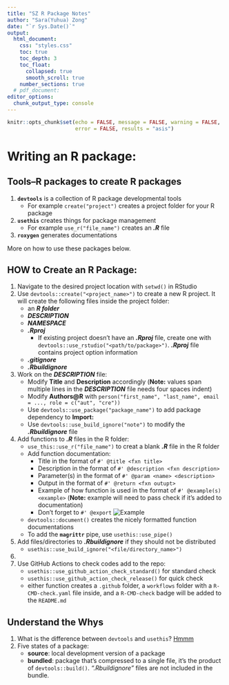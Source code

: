 ```yaml
---
title: "SZ R Package Notes"
author: "Sara(Yuhua) Zong"
date: "`r Sys.Date()`"
output: 
  html_document:
    css: "styles.css"
    toc: true
    toc_depth: 3
    toc_float:
      collapsed: true
      smooth_scroll: true
    number_sections: true
  # pdf_document:
editor_options:
  chunk_output_type: console
---
```


```r
knitr::opts_chunk$set(echo = FALSE, message = FALSE, warning = FALSE,
                      error = FALSE, results = "asis")
```
# Writing an R package:
## Tools--R packages to create R packages
1. **`devtools`** is a collection of R package developmental tools
   - For example `create("project")` creates a project folder for your R package
2. **`usethis`** creates things for package management
   - For example `use_r("file_name")` creates an ***.R*** file
3. **`roxygen`** generates documentations

More on how to use these packages below.

## HOW to Create an R Package:
1. Navigate to the desired project location with `setwd()` in RStudio
2. Use `devtools::create("<project_name>")` to create a new R project. It will create 
the following files inside the project folder:
   - an ***R folder***
   - ***DESCRIPTION***
   - ***NAMESPACE***
   - ***<project_name>.Rproj***
     - If existing project doesn't have an ***.Rproj*** file, create one with `devtools::use_rstudio("<path/to/package>")`.
     ***.Rproj*** file contains project option information
   - ***.gitignore***
   - ***.Rbuildignore***
3. Work on the ***DESCRIPTION*** file:
   - Modify **Title** and **Description** accordingly (**Note:** values span multiple lines
   in the ***DESCRIPTION*** file needs four spaces indent)
   - Modify **Authors@R** with `person("first_name", "last_name", email = ..., role = c("aut", "cre"))`
   - Use `devtools::use_package("package_name")` to add package dependency to **Import:** 
   - Use `devtools::use_build_ignore("note")` to modify the ***.Rbuildignore*** file
4. Add functions to ***.R*** files in the R folder:
   - `use_this::use_r("file_name")` to creat a blank ***.R*** file in the R folder
   - Add function documentation:
     - Title in the format of `#' @title <fxn title>`
     - Description in the format of `#' @description <fxn description>`
     - Parameter(s) in the format of `#' @param <name> <description>`
     - Output in the format of `#' @return <fxn outupt>`
     - Example of how function is used in the format of `#' @example(s) <example>`
      (**Note:** example will need to pass check if it's added to documentation)
     - Don't forget to `#' @export`
     ![Example](/Users/sarazzzz/Desktop/R/rdev/szrtools/imgs/fun_doc_example.png)
   - `devtools::document()` creates the nicely formatted function documentations
   - To add the **`magrittr`** pipe, use `usethis::use_pipe()`
5. Add files/directories to ***.Rbuildignore*** if they should not be distributed
   - `usethis::use_build_ignore("<file/directory_name>")`
6. 
7. Use GitHub Actions to check codes add to the repo:
   - `usethis::use_github_action_check_standard()` for standard check
   - `usethis::use_github_action_check_release()` for quick check
   - either function creates a `.github` folder, a `workflows` folder with a 
  `R-CMD-check.yaml` file inside, and a `R-CMD-check` badge will be added to the
  `README.md`

## Understand the Whys
1. What is the difference between `devtools` and `usethis`? [Hmmm](https://github.com/r-lib/devtools/issues/1985)
2. Five states of a package:
   - **source**: local development version of a package 
   - **bundled**: package that's compressed to a single file, it's the product of 
  `devtools::build()`. *".Rbuildignore"* files are not included in the bundle.
